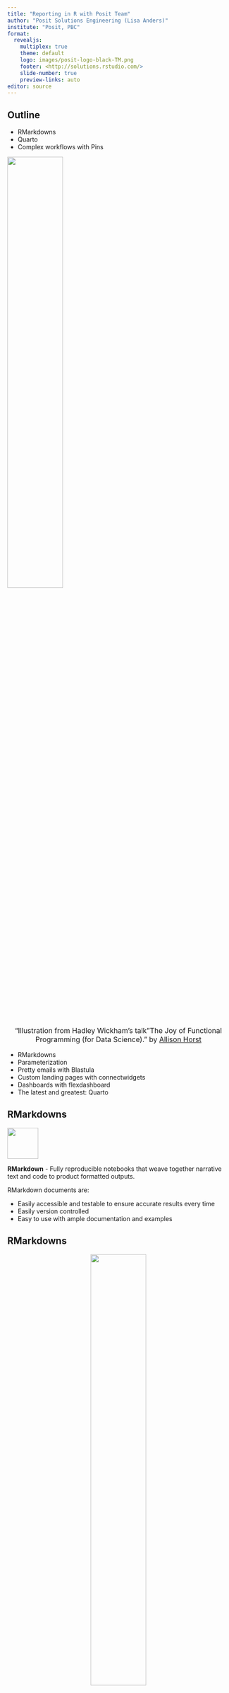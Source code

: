```yaml
---
title: "Reporting in R with Posit Team"
author: "Posit Solutions Engineering (Lisa Anders)"
institute: "Posit, PBC"
format:
  revealjs:
    multiplex: true
    theme: default
    logo: images/posit-logo-black-TM.png
    footer: <http://solutions.rstudio.com/>
    slide-number: true
    preview-links: auto
editor: source
---
```


## Outline {.smaller}


::: {layout="[1,1.5], [1]"}

-   RMarkdowns
-   Quarto
-   Complex workflows with Pins

![](https://github.com/allisonhorst/stats-illustrations/raw/main/rstats-artwork/data_cowboy.png){width="50%"}

:::

<center>
::: {.citation style="font-size: 16px"}
"Illustration from Hadley Wickham's talk"The Joy of Functional Programming (for Data Science)." by [Allison Horst](https://github.com/allisonhorst/stats-illustrations)
:::

</center>

::: notes
-   RMarkdowns
-   Parameterization
-   Pretty emails with Blastula
-   Custom landing pages with connectwidgets
-   Dashboards with flexdashboard
-   The latest and greatest: Quarto
:::

## RMarkdowns {.smaller}

::: {layout="[2, 20]"}
![](https://github.com/rstudio/rmarkdown/blob/main/man/figures/logo.png?raw=true){width="70"}

**RMarkdown** - Fully reproducible notebooks that weave together narrative text and code to product formatted outputs.
:::

RMarkdown documents are:

-   Easily accessible and testable to ensure accurate results every time
-   Easily version controlled
-   Easy to use with ample documentation and examples

::: notes
:::

## RMarkdowns {.smaller}

<center>![](images/rmarkdown.png){width="50%"}</center>

<font size="6">

General example:

-   [Code URL](https://github.com/sol-eng/r-examples/tree/main/rmd-penguins)
-   [Developer URL](https://colorado.posit.co/rsc/connect/#/apps/fe7d605a-bb96-4e8a-9ef4-b633140a05d7/access/5957)

</font>

## RMarkdowns: Parameterization {.smaller}

<center>![](images/rmarkdown_param.png){width="50%"}</center>

<font size="6">

Parameterized Rmarkdown example:

-   [Code URL](https://github.com/leesahanders/code_sandbox/blob/main/R/rmarkdown_parameterized/Visualizing%20the%20Ocean%20Floor.Rmd)
-   [Developer URL](https://colorado.posit.co/rsc/connect/#/apps/265af2df-d761-4ec4-9e38-3d789b2e4298/access/5652)

When deploying the app it will need to have the source code included so that users can change the input parameter and re-render.

</font>

::: notes
Parameterizing your rmarkdown lets you do a lot of cool things, like automating the generation of hundreds of similar reports using different parameters, or allowing users to enter their own parameters and generate a report specific to what they need.
:::

## Favorite RMarkdown packages {.smaller}

::: {layout="[2, 20]"}
![](https://pkgs.rstudio.com/blastula/reference/figures/logo.svg){width="70"}

**Blastula**
-   Make it easy to send great looking HTML emails.
:::

::: {layout="[2, 20]"}
![](https://rstudio.github.io/connectwidgets/reference/figures/logo.png){width="70"}

**Connectwidgets**
-   Query a Connect server for a subset of your existing content items, then organize them within htmlwidget components in an R Markdown document or Shiny application.
:::

::: {layout="[2, 20]"}
![](https://pkgs.rstudio.com/flexdashboard/reference/figures/logo.png){width="70"}

**Flexdashboard**
-   Flexible and easy to specify row and column-based layouts. Components are intelligently re-sized to fill the browser and adapted for display on mobile devices.
:::

::: notes
:::

## RMarkdown Examples {.smaller}

Connectwidgets example:

-   [Code URL](https://github.com/leesahanders/posit-demo-content)
-   [Developer URL](https://colorado.posit.co/rsc/connect/#/apps/b101e24a-3d96-4a09-9a55-9e649cfd0f24/access/5965)

Blastula example:

-   [Code URL](https://github.com/sol-eng/r-examples/tree/main/rmd-blastula)
-   [Developer URL](https://colorado.posit.co/rsc/connect/#/apps/4f5d77c3-88b6-4c86-9cd9-ab86c5fb8e50/access/5958)

## Quarto

::: {layout="[2, 20]"}
![](https://quarto.org/quarto.png){width="60"}

**quarto** - A new open-source scientific and technical publishing system that works with R, Python, Julia, Javascript, and many other languages.
:::

Quarto and RMarkdown work similarly, however Quarto was developed to be language agnostic and applied all the learnings from the development of RMarkdown.

<center>

![](https://quarto.org/docs/get-started/hello/images/rstudio-qmd-how-it-works.png){width="100%"}
</center>

::: footer
Image from : [Quarto FAQ](https://quarto.org/docs/faq/rmarkdown.html)
:::

::: notes
Same as with RMarkdowns, Quarto is:

-   Easily accessible and testable to ensure accurate results every time
-   Easily version controlled
-   Easy to use with ample documentation and examples
:::

## Quarto {.smaller}

<center>![](images/quarto-python.png){width="50%"}</center>

Quarto with Python example:

-   [Code URL](https://github.com/sol-eng/python-examples/tree/main/quarto-lightbox)
-   [Developer URL](https://colorado.posit.co/rsc/connect/#/apps/84a42164-6a63-4fe3-af31-474ac56a9bac/access/5930)

::: notes
:::

## Complex workflows {.smaller}


::: {layout="[2, 20]"}
![](https://www.tidymodels.org/images/tidymodels.png){width="70"}

**tidymodels**
  -   The tidymodels framework is a collection of packages for modeling and machine learning using tidyverse principles.
:::

::: {layout="[2, 20]"}
![](https://rstudio.github.io/vetiver-r/logo.png){width="70"}

**vetiver**
  -   Vetiver provides fluent tooling to version, deploy, and monitor a trained model. 
:::

::: {layout="[2, 20]"}
![](https://pins.rstudio.com/logo.png){width="70"}

**pins**
  -   The pins package publishes data, models, and other R objects, making it easy to share them across projects and with your colleagues. 
:::

::: {layout="[2, 20]"}
![](https://d33wubrfki0l68.cloudfront.net/9f64516ebe93a8e5c91ea7409cbf422f8fec00e9/d75bd/logo.svg){width="70"}

**plumber APIs**
  -   Plumber allows you to create a web API by merely decorating your existing R source code with roxygen2-like comments.
:::

<center>
::: {.citation style="font-size: 16px"}
tidymodels <https://www.tidymodels.org/>, vetiver <https://vetiver.rstudio.com/>, pins <https://pins.rstudio.com/>, plumber <https://www.rplumber.io/>
:::
</center>

::: {.notes}
:::


## Complex workflows {.smaller}

![](https://github.com/sol-eng/bike_predict/raw/main/img/arrows.drawio.png){width="70%"}

::: footer
Learn more : [Bike Predict Solutions Example](https://solutions.posit.co/gallery/bike_predict/index.html)
:::

## Complex workflows {.smaller}

::: {layout="[2, 20]"}
![](https://pins.rstudio.com/logo.png){width="70"}

**pins**
  -   The pins package publishes data, models, and other R objects, making it easy to share them across projects and with your colleagues. 
:::

Pin example:

- [Code URL](https://github.com/leesahanders/code_sandbox/tree/main/R/pin)
- [Developer URL for pinned dataset](https://colorado.posit.co/rsc/connect/#/apps/1d002e9f-1922-4fa7-bfbd-b3262dcde0ad/access)
- [Developer URL for document refreshing the pin](https://colorado.posit.co/rsc/connect/#/apps/3dae5785-607d-451f-8551-820d5a07ae1d/access/5939)
- [Developer URL for app](https://colorado.posit.co/rsc/connect/#/apps/a0aa6140-686c-4bc1-bb51-5596e5e99436/access)




## Where to go from here? {.smaller}

-   Explore all the content options deployable to Connect as well as examples: [Connect User Guide](https://docs.posit.co/connect/user/)

Happy Reporting!

